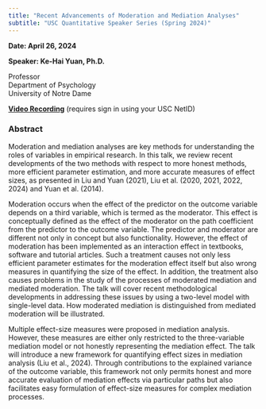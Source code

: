 ```yaml
---
title: "Recent Advancements of Moderation and Mediation Analyses"
subtitle: "USC Quantitative Speaker Series (Spring 2024)"
---
```

  
**Date: April 26, 2024**
  
**Speaker: Ke-Hai Yuan, Ph.D.**
  
  Professor\
Department of Psychology\
University of Notre Dame

[**Video Recording**](https://drive.google.com/file/d/14kc9jaKDfWfMVtXxNg8NHUsxiVvViLo1/view?usp=drive_link) (requires sign in using your USC NetID)

### Abstract

Moderation and mediation analyses are key methods for understanding the roles of variables in empirical research. In this talk, we review recent developments of the two methods with respect to more honest methods, more efficient parameter estimation, and more accurate measures of effect sizes, as presented in Liu and Yuan (2021), Liu et al. (2020, 2021, 2022, 2024) and Yuan et al. (2014).

Moderation occurs when the effect of the predictor on the outcome variable depends on a third variable, which is termed as the moderator. This effect is conceptually defined as the effect of the moderator on the path coefficient from the predictor to the outcome variable. The predictor and moderator are different not only in concept but also functionality. However, the effect of moderation has been implemented as an interaction effect in textbooks, software and tutorial articles. Such a treatment causes not only less efficient parameter estimates for the moderation effect itself but also wrong measures in quantifying the size of the effect. In addition, the treatment also causes problems in the study of the processes of moderated mediation and mediated moderation. The talk will cover recent methodological developments in addressing these issues by using a two-level model with single-level data. How moderated mediation is distinguished from mediated moderation will be illustrated.

Multiple effect-size measures were proposed in mediation analysis. However, these measures are either only restricted to the three-variable mediation model or not honestly representing the mediation effect. The talk will introduce a new framework for quantifying effect sizes in mediation analysis (Liu et al., 2024). Through contributions to the explained variance of the outcome variable, this framework not only permits honest and more accurate evaluation of mediation effects via particular paths but also facilitates easy formulation of effect-size measures for complex mediation processes.